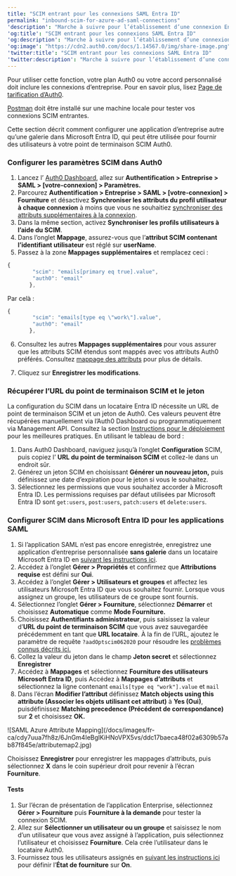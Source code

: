 ```yaml
---
title: "SCIM entrant pour les connexions SAML Entra ID"
permalink: "inbound-scim-for-azure-ad-saml-connections"
'description': "Marche à suivre pour l’établissement d’une connexion Entra via SAML SCIM"
'og:title': "SCIM entrant pour les connexions SAML Entra ID"
'og:description': "Marche à suivre pour l’établissement d’une connexion Entra via SAML SCIM"
'og:image': "https://cdn2.auth0.com/docs/1.14567.0/img/share-image.png"
'twitter:title': "SCIM entrant pour les connexions SAML Entra ID"
'twitter:description': "Marche à suivre pour l’établissement d’une connexion Entra via SAML SCIM"
---
```


<Card title="Avant de commencer">

Pour utiliser cette fonction, votre plan Auth0 ou votre accord personnalisé doit inclure les connexions d’entreprise. Pour en savoir plus, lisez [Page de tarification d’Auth0](https://auth0.com/pricing).

[Postman](https://www.postman.com/downloads/) doit être installé sur une machine locale pour tester vos connexions SCIM entrantes.

</Card>

Cette section décrit comment configurer une application d’entreprise autre qu’une galerie dans Microsoft Entra ID, qui peut être utilisée pour fournir des utilisateurs à votre point de terminaison SCIM Auth0.

### Configurer les paramètres SCIM dans Auth0

1. Lancez l’ [Auth0 Dashboard](https://manage.auth0.com/#/), allez sur  **Authentification > Entreprise > SAML > [votre-connexion] > Paramètres.**
2. Parcourez **Authentification > Entreprise > SAML > [votre-connexion] > Fourniture** et désactivez **Synchroniser les attributs du profil utilisateur à chaque connexion** à moins que vous ne souhaitiez [synchroniser des attributs supplémentaires à la connexion](/docs/docs/fr-ca/authenticate/protocols/scim/configure-inbound-scim).
3. Dans la même section, activez **Synchroniser les profils utilisateurs à l’aide du SCIM**.
4. Dans l’onglet **Mappage**, assurez-vous que l’**attribut SCIM contenant l’identifiant utilisateur** est réglé sur **userName**.
5. Passez à la zone **Mappages supplémentaires** et remplacez ceci :

```javascript lines
{
		"scim": "emails[primary eq true].value",
		"auth0": "email"
	   },
```

Par celà :

```javascript lines
{
		"scim": "emails[type eq \"work\"].value",
		"auth0": "email"
	   },
```

6. Consultez les autres **Mappages supplémentaires** pour vous assurer que les attributs SCIM étendus sont mappés avec vos attributs Auth0 préférés. Consultez [mappage des attributs](/docs/docs/fr-ca/authenticate/protocols/scim/configure-inbound-scim#attribute-mapping) pour plus de détails.

7. Cliquez sur **Enregistrer les modifications**.

### Récupérer l’URL du point de terminaison SCIM et le jeton

La configuration du SCIM dans un locataire Entra ID nécessite un URL de point de terminaison SCIM et un jeton de Auth0. Ces valeurs peuvent être récupérées manuellement via l’<Tooltip href="/docs/docs/fr-ca/glossary?term=auth0-dashboard" tip="Auth0 Dashboard
Principal produit d’Auth0 pour configurer vos services." cta="Voir le glossaire">Auth0 Dashboard</Tooltip> ou programmatiquement via <Tooltip href="/docs/docs/fr-ca/glossary?term=management-api" tip="Management API
Un produit permettant aux clients d’effectuer des tâches administratives." cta="Voir le glossaire">Management API</Tooltip>. Consultez la section [Instructions pour le déploiement](/docs/docs/fr-ca/authenticate/protocols/scim/configure-inbound-scim#deployment-guidelines) pour les meilleures pratiques. En utilisant le tableau de bord :

1. Dans Auth0 Dashboard, naviguez jusqu’à l’onglet **Configuration** SCIM, puis copiez l’ **URL du point de terminaison SCIM** et collez-le dans un endroit sûr.
2. Générez un jeton SCIM en choisissant **Générer un nouveau jeton,** puis définissez une date d’expiration pour le jeton si vous le souhaitez.
3. Sélectionnez les permissions que vous souhaitez accorder à Microsoft Entra ID. Les permissions requises par défaut utilisées par Microsoft Entra ID sont `get:users`, `post:users`, `patch:users` et `delete:users`.

### Configurer SCIM dans Microsoft Entra ID pour les applications SAML

1. Si l’application SAML n’est pas encore enregistrée, enregistrez une application d’entreprise personnalisée **sans galerie** dans un locataire Microsoft Entra ID en [suivant les instructions ici](https://community.auth0.com/t/setting-up-azure-ad-as-saml-enterprise-connection/87829).
2. Accédez à l’onglet **Gérer > Propriétés**  et confirmez que **Attributions requise** est défini sur **Oui**.
3. Accédez à l’onglet **Gérer > Utilisateurs et groupes** et affectez les utilisateurs Microsoft Entra ID que vous souhaitez fournir. Lorsque vous assignez un groupe, les utilisateurs de ce groupe sont fournis.
4. Sélectionnez l’onglet **Gérer > Fourniture**, sélectionnez **Démarrer** et choisissez **Automatique** comme **Mode Fourniture.**
5. Choisissez **Authentifiants administrateur**, puis saisissez la valeur d’**URL du point de terminaison SCIM** que vous avez sauvegardée précédemment en tant que **URL locataire**. À la fin de l’URL, ajoutez le paramètre de requête `?aadOptscim062020` pour résoudre les [problèmes connus décrits ici.](https://learn.microsoft.com/en-us/azure/active-directory/app-provisioning/application-provisioning-config-problem-scim-compatibility)
6. Collez la valeur du jeton dans le champ **Jeton secret** et sélectionnez **Enregistrer**
7. Accédez à **Mappages** et sélectionnez **Fourniture des utilisateurs Microsoft Entra ID**, puis Accédez à **Mappages d’attributs** et sélectionnez la ligne contenant `emails[type eq "work"].value` et `mail`
8. Dans l’écran **Modifier l’attribut**  définissez **Match objects using this attribute (Associer les objets utilisant cet attribut)** à **Yes (Oui)**, puisdéfinissez **Matching precedence (Précédent de correspondance)** sur **2** et choisissez **OK.**

<Frame>![SAML Azure Attribute Mapping](/docs/images/fr-ca/cdy7uua7fh8z/6JnGm4IeBglKiHNoVPX5vs/ddc17baeca48f02a6309b57ab87f845e/attributemap2.jpg)</Frame>

Choisissez **Enregistrer** pour enregistrer les mappages d’attributs, puis sélectionnez **X** dans le coin supérieur droit pour revenir à l’écran **Fourniture**.

#### Tests

1. Sur l’écran de présentation de l’application Enterprise, sélectionnez **Gérer > Fourniture** puis **Fourniture à la demande** pour tester la connexion SCIM.
2. Allez sur **Sélectionner un utilisateur ou un groupe** et saisissez le nom d’un utilisateur que vous avez assigné à l’application, puis sélectionnez l’utilisateur et choisissez **Fourniture**. Cela crée l’utilisateur dans le locataire Auth0.
3. Fournissez tous les utilisateurs assignés en [suivant les instructions ici](https://learn.microsoft.com/en-us/entra/identity/app-provisioning/configure-automatic-user-provisioning-portal#provisioning-status) pour définir l’**État de fourniture** sur **On**.